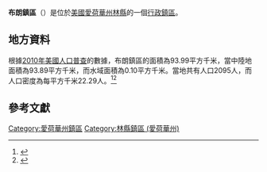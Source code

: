 {{noteTA
|G1=USState
|G2=地名
|G3=Unit
}}
{{Infobox settlement
|official_name            = 布朗鎮區
|native_name = Brown Township
|settlement_type          = [[行政鎮區|行政鎮區]]
|image_skyline            = 
|imagesize                = 
|image_map                = 
|mapsize                  = 
|pushpin_map  =USA Iowa
|pushpin_label = 布朗鎮區
|pushpin_label_position   = top
|pushpin_map_caption      = 布朗鎮區在愛荷華州的位置
|subdivision_type         = [[世界政區索引|國家]]
|subdivision_type1        = [[美国州份|州份]]
|subdivision_type2        = [[愛荷華州行政区划|縣]]
|subdivision_name         = [[美国|美国]]
|subdivision_name1        = [[愛荷華州|愛荷華州]]
|subdivision_name2        = [[林縣_(愛荷華州)|林縣]]
|elevation_ft             = 912
|elevation_m              = 278
|timezone                 = [[北美中部時區|北美中部時區]]
|area_total_km2           = 93.99
|area_land_km2            = 93.89
|area_water_km2           = 0.10
|area_total_sq_mi         = 
|area_land_sq_mi          = 
|area_water_sq_mi         = 
|population_as_of         = [[2010年美國人口普查|2010]]
|population_footnotes     = 
|population_total         = 2095
|population_density_km2   = auto
|population_density_sq_mi = auto
|utc_offset               = -6
|coordinates              = {{coord|42|04|00|N|91|24|00|W|type:city_region:US-AL_source:GNS-enwiki|display=inline,title}}
| coor_pinpoint           = 
| coordinates_footnotes   = 
|timezone_DST             = CDT
|utc_offset_DST           = -5
|postal_code_type         = [[美國郵區編號|郵區編號]]
|postal_code              = 
|area_code                = {{link-en|电话区号319|Area code 319|319}}
|blank_name = [[地名信息系统|GNIS ID]]
|blank_info = 467493
}}
'''布朗鎮區'''（{{lang-en|Brown Township}}）是位於[[美國|美國]][[愛荷華州|愛荷華州]][[林縣_(愛荷華州)|林縣]]的一個[[行政鎮區|行政鎮區]]。

== 地方資料 ==
根據[[2010年美國人口普查|2010年美國人口普查]]的數據，布朗鎮區的面積為93.99平方千米，當中陸地面積為93.89平方千米，而水域面積為0.10平方千米。當地共有人口2095人，而人口密度為每平方千米22.29人。<ref name="GR8">{{cite web|url=http://factfinder2.census.gov|publisher=[[美国人口调查局|美国人口调查局]]|accessdate=2011-05-14|title=American FactFinder|archive-date=2013-09-11|archive-url=https://web.archive.org/web/20130911234518/http://factfinder2.census.gov/|dead-url=no}}</ref><ref>{{cite web|url=https://www.citypopulation.de/en/usa/iowa/admin/|title=USA: Iowa (Counties and Townships) - City Population}}</ref>

== 參考文獻 ==
{{reflist}}

{{林縣 (愛荷華州)}}

{{DEFAULTSORT:Brown Township}}
[[Category:愛荷華州鎮區|Category:愛荷華州鎮區]]
[[Category:林縣鎮區_(愛荷華州)|Category:林縣鎮區 (愛荷華州)]]

{{Iowa-geo-stub}}